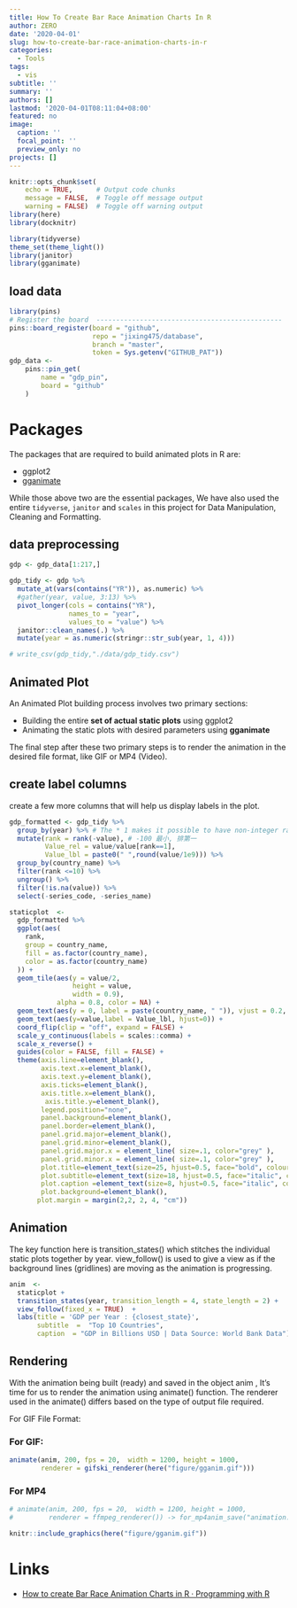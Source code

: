 ```yaml
---
title: How To Create Bar Race Animation Charts In R
author: ZERO
date: '2020-04-01'
slug: how-to-create-bar-race-animation-charts-in-r
categories:
  - Tools
tags:
  - vis
subtitle: ''
summary: ''
authors: []
lastmod: '2020-04-01T08:11:04+08:00'
featured: no
image:
  caption: ''
  focal_point: ''
  preview_only: no
projects: []
---
```




```r
knitr::opts_chunk$set(
    echo = TRUE,      # Output code chunks
    message = FALSE,  # Toggle off message output 
    warning = FALSE)  # Toggle off warning output
library(here)
library(docknitr)

library(tidyverse)
theme_set(theme_light())
library(janitor)
library(gganimate)
```

## load data

```r
library(pins)
# Register the board  -----------------------------------------------
pins::board_register(board = "github", 
                     repo = "jixing475/database", 
                     branch = "master",
                     token = Sys.getenv("GITHUB_PAT"))
gdp_data <- 
    pins::pin_get(
        name = "gdp_pin",
        board = "github"
    )
```
# Packages

The packages that are required to build animated plots in R are:

  * ggplot2
  * [gganimate](https://gganimate.com/index.html)

While those above two are the essential packages, We have also used the entire `tidyverse`, `janitor` and `scales` in this project for Data Manipulation, Cleaning and Formatting.

## data preprocessing

```r

gdp <- gdp_data[1:217,]

gdp_tidy <- gdp %>%
  mutate_at(vars(contains("YR")), as.numeric) %>%
  #gather(year, value, 3:13) %>%
  pivot_longer(cols = contains("YR"),
               names_to = "year",
               values_to = "value") %>%
  janitor::clean_names(.) %>%
  mutate(year = as.numeric(stringr::str_sub(year, 1, 4)))

# write_csv(gdp_tidy,"./data/gdp_tidy.csv")
```
## Animated Plot

An Animated Plot building process involves two primary sections:

  * Building the entire __set of actual static plots__ using ggplot2
  * Animating the static plots with desired parameters using __gganimate__

The final step after these two primary steps is to render the animation in the desired file format, like GIF or MP4 (Video).


## create label columns

create a few more columns that will help us display labels in the plot.

```r
gdp_formatted <- gdp_tidy %>%
  group_by(year) %>% # The * 1 makes it possible to have non-integer ranks while sliding
  mutate(rank = rank(-value), # -100 最小, 排第一
         Value_rel = value/value[rank==1],
         Value_lbl = paste0(" ",round(value/1e9))) %>%
  group_by(country_name) %>%
  filter(rank <=10) %>%
  ungroup() %>% 
  filter(!is.na(value)) %>% 
  select(-series_code, -series_name)
```


```r
staticplot  <- 
  gdp_formatted %>%
  ggplot(aes(
    rank,
    group = country_name,
    fill = as.factor(country_name),
    color = as.factor(country_name)
  )) +
  geom_tile(aes(y = value/2,
                height = value,
                width = 0.9), 
            alpha = 0.8, color = NA) +
  geom_text(aes(y = 0, label = paste(country_name, " ")), vjust = 0.2, hjust = 1) +
  geom_text(aes(y=value,label = Value_lbl, hjust=0)) +
  coord_flip(clip = "off", expand = FALSE) +
  scale_y_continuous(labels = scales::comma) +
  scale_x_reverse() +
  guides(color = FALSE, fill = FALSE) +
  theme(axis.line=element_blank(),
        axis.text.x=element_blank(),
        axis.text.y=element_blank(),
        axis.ticks=element_blank(),
        axis.title.x=element_blank(),
         axis.title.y=element_blank(),
        legend.position="none",
        panel.background=element_blank(),
        panel.border=element_blank(),
        panel.grid.major=element_blank(),
        panel.grid.minor=element_blank(),
        panel.grid.major.x = element_line( size=.1, color="grey" ),
        panel.grid.minor.x = element_line( size=.1, color="grey" ),
        plot.title=element_text(size=25, hjust=0.5, face="bold", colour="grey", vjust=-1),
        plot.subtitle=element_text(size=18, hjust=0.5, face="italic", color="grey"),
        plot.caption =element_text(size=8, hjust=0.5, face="italic", color="grey"),
        plot.background=element_blank(),
       plot.margin = margin(2,2, 2, 4, "cm"))
```


## Animation

The key function here is transition_states() which stitches the individual static plots together by year. view_follow() is used to give a view as if the background lines (gridlines) are moving as the animation is progressing.

```r
anim  <-
  staticplot +
  transition_states(year, transition_length = 4, state_length = 2) +
  view_follow(fixed_x = TRUE)  +
  labs(title = 'GDP per Year : {closest_state}',
       subtitle  =  "Top 10 Countries",
       caption  = "GDP in Billions USD | Data Source: World Bank Data")
```

## Rendering
With the animation being built (ready) and saved in the object anim , It’s time for us to render the animation using animate() function. The renderer used in the animate() differs based on the type of output file required.

For GIF File Format:

### For GIF:
```r
animate(anim, 200, fps = 20,  width = 1200, height = 1000,
        renderer = gifski_renderer(here("figure/gganim.gif")))
```

### For MP4

```r
# animate(anim, 200, fps = 20,  width = 1200, height = 1000,
#         renderer = ffmpeg_renderer()) -> for_mp4anim_save("animation.mp4", animation = for_mp4 )
```



```r
knitr::include_graphics(here("figure/gganim.gif"))
```



# Links

+ [How to create Bar Race Animation Charts in R · Programming with R](https://www.programmingwithr.com/how-to-create-animated-bar-race-charts-in-r/)

